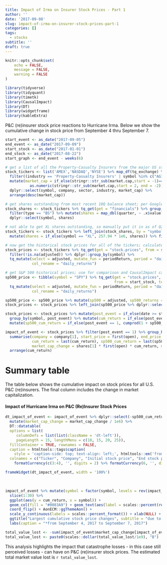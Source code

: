 ```yaml
---
title: Impact of Irma on Insurer Stock Prices - Part 1
author: ''
date: '2017-09-08'
slug: impact-of-irma-on-insurer-stock-prices-part-1
categories: []
tags:
  - stocks
subtitle: ''
draft: true
---
```


```r

knitr::opts_chunk$set(
	echo = FALSE,
	message = FALSE,
	warning = FALSE
)

library(tidyverse)
library(tidyquant)
library(timetk)
library(CausalImpact)
library(DT)
library(widgetframe)
library(kableExtra)

```

P&C (re)insurer stock price reactions to Hurricane Irma. Below we show the cumulative change in stock price from September 4 thru September 7. 

```r

start_event <- as_date("2017-09-05")
end_event <- as_date("2017-09-09")
start_stock <- as_date("2017-01-01")
end_stock <- as_date("2017-08-22")
start_graph <- end_event - weeks(6)

```


```r

# get a list of all the Property-Casualty Insurers from the major US stock exchanges
stock_tickers <- list('AMEX','NASDAQ','NYSE') %>% map_df(tq_exchange) %>% 
  filter((industry == 'Property-Casualty Insurers' | symbol %in% c("AGII", "ERIE", "AIZ")) & !is.na(market.cap)) %>%
  mutate(market_cap = if_else(stringr::str_sub(market.cap,start = -1)=="M",1e6,1e9) *
           as.numeric(stringr::str_sub(market.cap,start = 2, end = -2))) %>%
  dplyr::select(symbol, company, sector, industry, market_cap) %>%
  arrange(desc(market_cap))

# get shares outstanding from most recent 10Q balance sheet; per Google finance
stock_shares <- stock_tickers %>% tq_get(get = "financials") %>% group_by(symbol) %>% 
  filter(type == "BS") %>% mutate(shares = map_dbl(quarter, ~ .x$value[.x$group == 42][1] * 1e6)) %>%
  dplyr::select(symbol, shares)

# not able to get XL shares outstanding, so manually put it in as of Q2 2017
stock_tickers <- stock_tickers %>% left_join(stock_shares, by = "symbol") %>%
  mutate(shares = if_else(symbol == "XL", 257.94 * 1e6, shares)) %>% filter(!is.na(shares))

```


```r

# now get the historical stock prices for all of the tickers; calculate daily returns
stock_prices <- stock_tickers %>% tq_get(get = "stock.prices", from = start_stock, to = end_event) %>% 
  filter(!is.na(adjusted)) %>% dplyr::group_by(symbol) %>%
  tq_mutate(select = adjusted, mutate_fun = periodReturn, period = "daily", type = "arithmetic", 
            col_rename = "daily_returns")

# get S&P 500 historical prices; use for comparison and CausalImpact calculation
sp500_price <- tibble(symbol = "SPY") %>% tq_get(get = "stock.prices", 
                                                 from = start_stock, to = end_event) %>%
  tq_mutate(select = adjusted, mutate_fun = periodReturn, period = "daily", type = "arithmetic", 
            col_rename = "daily_returns")

sp500_price <- sp500_price %>% mutate(sp500 = adjusted, sp500_returns = daily_returns)
stock_prices <- stock_prices %>% left_join(sp500_price %>% dplyr::select(date, sp500, sp500_returns), by = "date")

```


```r

stock_prices <- stock_prices %>% mutate(post_event = if_else(date >= start_event, 1, 0)) %>%
  group_by(symbol, post_event) %>% mutate(cum_return = if_else(post_event == 1, cumprod(1 + daily_returns) - 1, 0)) %>%
  mutate(sp500_cum_return = if_else(post_event == 1, cumprod(1 + sp500_returns) - 1, 0)) %>% ungroup()

impact_of_event <- stock_prices %>% filter(post_event == 1) %>% group_by(symbol) %>%
  summarise(company = company[1], start_price = first(open), end_price = last(adjusted), 
            cum_return = last(cum_return), sp500_cum_return = last(sp500_cum_return),
            market_cap_change = shares[1] * first(open) * cum_return, market_cap = market_cap[1]) %>% ungroup() %>% 
  arrange(cum_return)

```


# Summary table

The table below shows the cumulative impact on stock prices for all U.S. P&C (re)insurers. The final column includes the change in market capitalization.

#### Impact of Hurricane Irma on P&C (Re)Insurer Stock Prices

```r

dt_impact_of_event <- impact_of_event %>% dplyr::select(-sp500_cum_return, - market_cap) %>% 
  mutate(market_cap_change = market_cap_change / 1e6) %>%
  DT::datatable(  
  options = list(
     columnDefs = list(list(className = 'dt-left')),
     pageLength = 15, lengthMenu = c(10, 15, 20, 25)),
  fillContainer = TRUE, rownames = FALSE,
  caption = htmltools::tags$caption(
    style = 'caption-side: top; text-align: left;', htmltools::em('from September 4, 2017 to September 7, 2017')),
  colnames = c("Ticker", "Company", "Initial stock price", "End stock price", "% change", "Market cap change ($m)")) %>%
    formatCurrency(c(3:4), '', digits = 2) %>% formatCurrency(6, '', digits = 1) %>% formatPercentage(5, digits = 1)

frameWidget(dt_impact_of_event, width = '100%')

```

<br>

```r

impact_of_event %>% mutate(symbol = factor(symbol, levels = rev(impact_of_event$symbol))) %>%
  slice(1:30) %>%
  ggplot(aes(y = cum_return, x = symbol)) +
  geom_col(fill = "#0083A9") + geom_text(aes(label = scales::percent(round(cum_return,3))), size = 3, nudge_y = -0.01) +
  coord_flip() + AonECM::ggThemeAon() +
  scale_y_continuous(labels = scales::percent_format()) + xlab(NULL) + ylab("Cumulative stock price change since event") +
  ggtitle("Largest cumulative stock price changes", subtitle = "due to Hurricane Irma") +
  labs(caption = "*from September 4, 2017 to September 7, 2017")

```


```r

total_value_lost <- -sum(impact_of_event$market_cap_change[impact_of_event$market_cap_change<0])
total_value_lost <- paste0(scales::dollar(total_value_lost/1e9), "B")

```

This analysis highlights the impact that catastrophe losses - in this case still perceived losses - can have on P&C (re)insurer stock prices. The estimated total market value lost is `r total_value_lost`.

